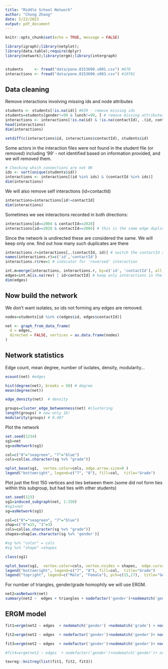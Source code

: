 ---
title: "Middle School Network"
author: "Chong Zhang"
date: 5/22/2023
output: pdf_document
---

```{r setup, include=FALSE}
knitr::opts_chunk$set(echo = TRUE, message = FALSE)
```


```{r, warning=FALSE }
library(igraph);library(netplot);
library(data.table);require(dplyr)
library(network);library(ergm);library(intergraph)


students     <- fread("data/pone.0153690.s001.csv") #678
interactions <- fread("data/pone.0153690.s003.csv") #10781
```

## Data cleaning 
Remove interactions involving missing ids and node attributes
```{r }
students <- students[!is.na(id)] #639 - remove missing ids
students=students[gender!=99 & lunch!=99, ] # remove missing attributes
interactions <- interactions[!is.na(id) & !is.na(contactId), .(id, contactId)] %>% unique # keep unique interactions.
head(interactions) 
dim(interactions)
```


```{r }
setdiff(c(interactions$id, interactions$contactId), students$id)
```
Some actors in the interaction files were not found in the student file (or removed) including '99' - not identified based on information provided, and we will removed them.

```{r }
# Checking which connections are not OK
ids <- sort(unique(students$id)) 
interactions <- interactions[(id %in% ids) & (contactId %in% ids)] 
dim(interactions)
```

We will also remove self interactions (id=contactId)
```{r }
interactions=interactions[id!=contactId] 
dim(interactions)
```

Sometimes we see interactions recorded in both directions:
```{r , echo=FALSE}
interactions[id==2004 & contactId==2028]
interactions[id==2028 & contactId==2004] # this is the same edge duplicated
```
Since the network is undirected these are considered the same. We will keep only one. 
find out how many such duplicates are there
```{r }
interactions.r=interactions[,.(contactId, id)] # switch the contactId and id role 
names(interactions.r)=c('id','contactId') 
interactions.r$rev=1 # indicator for 'reversed' interaction

int.m=merge(interactions, interactions.r, by=c('id', 'contactId'), all.x=TRUE) 
edges=int.m[is.na(rev) | id<contactId] # keep only interactions in the first direction (id < contactId)
dim(edges)
```

## Now build the network
We don't want isolates, so ids not forming any edges are removed.
```{R }
nodes=students[id %in% c(edges$id, edges$contactId)] 

net <- graph_from_data_frame(
  d = edges,
  directed = FALSE, vertices = as.data.frame(nodes)
)
```

## Network statistics 
Edge count, mean degree, number of isolates, density, modularity...
```{r}
ecount(net) #edges

hist(degree(net), breaks = 50) # degree
mean(degree(net)) 

edge_density(net)  # density

groups=cluster_edge_betweenness(net) #clustering
length(groups) # now only 16!
modularity(groups) # 0.407
```
Plot the network
```{r}
set.seed(1234)
sg1=net
sg=asNetwork(sg1)

col=c("8"="seagreen", "7"="blue")
cols=col[as.character(sg %v% "grade")]

nplot_base(sg1,  vertex.color=cols, edge.arrow.size=0 )
legend("bottomright", legend=c("7", "8"), fill=col,  title="Grade")
```


Plot just the first 150 vertices and ties between them (some did not form ties within this subgroup, but had ties with other students)
```{r}
set.seed(123)
sg1=induced_subgraph(net, 1:150)
#sg1=net
sg=asNetwork(sg1)

col=c("8"="seagreen", "7"="blue")
shap=c("0"=15, "1"=3)
cols=col[as.character(sg %v% "grade")]
shapes=shap[as.character(sg %v% 'gender')]

#sg %v% "color" = cols
#sg %v% "shape" =shapes

class(sg1)

nplot_base(sg1,  vertex.color=cols, vertex.nsides = shapes,  edge.curvature=0, edge.arrow.size=0 )
legend("bottomright", legend=c("7", "8"), fill=col,  title="Grade")
legend("topright", legend=c("Male", "Female"), pch=c(15,17),  title="Gender")
```
For number of triangles, gender/grade homophily we will use ERGM. 

```{r }
net2=asNetwork(net)
summary(net2 ~  edges + triangles + nodefactor('gender')+nodematch('gender')+ nodefactor('grade')+nodematch('grade')+nodefactor('lunch')+nodematch('lunch'))
```


## ERGM model

```{r }
fit1=ergm(net2 ~ edges  + nodematch('gender') +nodematch('grade') + nodematch('lunch'))

fit2=ergm(net2 ~ edges  + nodefactor('gender')+nodematch('gender')+ nodefactor('grade')+nodematch('grade') + nodematch('lunch'))

fit3=ergm(net2 ~ edges  + nodefactor('gender')+nodematch('gender')+ nodefactor('grade')+nodematch('grade') + nodematch('lunch') +altkstar(0.5, fixed=TRUE))

#fit4=ergm(net2 ~ edges  + nodefactor('gender')+nodematch('gender')+ nodefactor('grade')+nodematch('grade') + nodematch('lunch')+gwdegree(1, fixed=TRUE))

```

```{r model-tabel, echo = FALSE, results='asis'}
texreg::knitreg(list(fit1, fit2, fit3))
```





